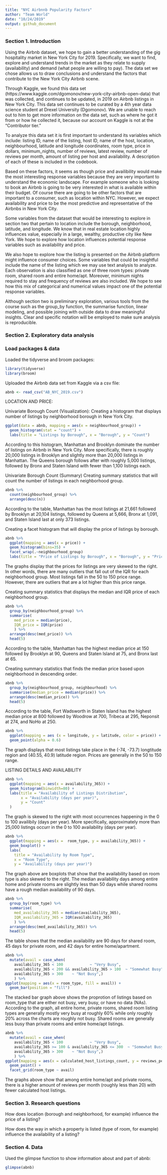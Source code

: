 ```yaml
---
title: "NYC Airbnnb Popularity Factors"
author: "Team World"
date: "10/24/2019"
output: github_document
---
```


### Section 1. Introduction

Using the Airbnb dataset, we hope to gain a better understanding of the gig hospitality market in New York City for 2019. Specifically, we want to find, explore and understand trends in the market as they relate to supply (availability) and demand (what people are willing to pay). The data set we chose allows us to draw conclusions and understand the factors that contribute to the New York City Airbnb scene. 

Through Kaggle, we found this data set (https://www.kaggle.com/dgomonov/new-york-city-airbnb-open-data) that was collected, and continues to be updated, in 2019 on Airbnb listings in New York City. This data set continues to be curated by a 4th year data science student at Drexel University (Dgomonov). We are unable to reach out to him to get more information on the data set, such as where he got it from or how he collected it, because our account on Kaggle is not at the "Contributor tier." 

To analyze this data set it is first important to understand its variables which include: listing ID, name of the listing, host ID, name of the host, location, neighbourhood, latitude and longitude coordinates, room type, price in dollars, minimum_nights, number of reviews, latest review, number of reviews per month, amount of listing per host and availability. A description of each of these is included in the codebook. 

Based on these factors, it seems as though price and availibility would make the most interesting response variables because they are very important to understand the economic landscape. For example someone who is looking to book an Airbnb is going to be very interested in what is available within their budget. Of course there are going to be other factors that are important to a consumer, such as location within NYC. However, we expect availability and price to be the most predictive and representative of the Airbnbs in New York City.

Some variables from the dataset that would be interesting to explore in section two that pertain to location include the borough, neighborhood, latitude, and longitude. We know that in real estate location highly influences value, especially in a large, wealthy, productive city like New York. We hope to explore how location influences potential response variables such as availability and price.

We also hope to explore how the listing is presented on the Airbnb platform might influence consumer choices. Some variables that could be insightful include the name of the listing which we may use text analysis to analyze. Each observation is also classified as one of three room types: private room, shared room and entire home/apt. Moreover, minimum nights required to stay and frequency of reviews are also included. We hope to see how this mix of categorical and numerical values impact one of the potential response variables. 

Although section two is preliminary exploration, various tools from the course such as the group_by function, the summarise function, linear modeling, and possible joining with outside data to draw meaningful insights. Clear and specific notation will be employed to make sure analysis is reproducible.

### Section 2. Exploratory data analysis

### Load packages & data

Loaded the tidyverse and broom packages:

```r
library(tidyverse) 
library(broom)
```

Uploaded the Airbnb data set from Kaggle via a csv file:

```r
abnb <- read_csv("AB_NYC_2019.csv")
```

LOCATION AND PRICE:

Univariate Borough Count (Visualization):
Creating a histogram that displays number of listings by neighborhood borough in New York City.

```r
ggplot(data = abnb, mapping = aes(x = neighbourhood_group)) +
  geom_histogram(stat = "count") + 
  labs(title = "Listings by Borough", x = "Borough", y = "Count")
```

According to this histogram, Manhattan and Brooklyn dominate the number of listings on Airbnb in New York City. More specifically, there is roughly 20,000 listings in Brooklyn and slightly more than 20,000 listings in Manhattan. The Queens borough follows after with roughly 5,000 listings, followed by Bronx and Staten Island with fewer than 1,100 listings each.

Univariate Borough Count (Summary)
Creating summary statistics that will count the number of listings in each neighborhood group.
```r
abnb %>%
  count(neighbourhood_group) %>%
  arrange(desc(n))
```

According to the table, Manhattan has the most listings at 21,661 followed by Brooklyn at 20,104 listings, followed by Queens at 5,666, Bronx at 1,091, and Staten Island last at only 373 listings.


Creating a facet histogram that will display the price of listings by borough.

```r
abnb %>%
  ggplot(mapping = aes(x = price)) +
  geom_histogram(bins=35) +
  facet_wrap(.~neighbourhood_group)
  labs(title = "Price of Listings by Borough", x = "Borough", y = "Price")
```

The graphs display that the prices for listings are very skewed to the right. In other words, there are many outliers that fall out of the IQR for each neighborhood group. Most listings fall in the 50 to 150 price range. However, there are outliers that are a lot higher than this price range.


Creating summary statistics that displays the median and IQR price of each neighborhood group.

```r
abnb %>%
  group_by(neighbourhood_group) %>%
  summarise(
    med_price = median(price), 
    IQR_price = IQR(price)
    ) %>%
  arrange(desc(med_price)) %>%
  head(5)
```

According to the table, Manhattan has the highest median price at 150 followed by Brooklyn at 90, Queens and Staten Island at 75, and Bronx last at 65. 

Creating summary statistics that finds the median price based upon neighborhood in descending order.

```r
abnb %>%
  group_by(neighbourhood_group, neighbourhood) %>%
  summarise(median_price = median(price)) %>%
  arrange(desc(median_price)) %>%
  head(5)
```

According to the table, Fort Wadsworth in Staten Island has the highest median price at 800 followed by Woodrow at 700, Tribeca at 295, Neponsit at 274, and NoHo at 250.

```r
abnb %>%
  ggplot(mapping = aes (x = longitude, y = latitude, color = price)) +
  geom_point(alpha = 0.6)
```

The graph displays that most listings take place in the (-74, -73.7) longtitude region and (40.55, 40.9) latitude region. Prices are generally in the 50 to 150 range.

LISTING DETAILS AND AVAILABILITY


```r
abnb %>%
  ggplot(mapping = aes(x = availability_365)) +
  geom_histogram(binwidth=80) + 
  labs(title = "Availability of Listings Distribution",
       x = "Availability (days per year)",
       y = "Count"
  )
```

The graph is skewed to the right with most occurrences happening in the 0 to 100 availibily (days per year). More specifically, approximately more than 25,000 listings occurr in the 0 to 100 availability (days per year).

```r
abnb %>%
  ggplot(mapping = aes(x =  room_type, y = availability_365)) +
  geom_boxplot() + 
  labs(
    title = "Availability by Room Type",
    x = "Room Type", 
    y = "Availability (days per year)")
```

The graph above are boxplots that show that the availability based on room type is also skewed to the right. The median availability days among entire home and private rooms are slightly less than 50 days while shared rooms have a rough median availability of 90 days.

```r
abnb %>%
  group_by(room_type) %>%
  summarise(
    med_availability_365 = median(availability_365), 
    IQR_availability_365 = IQR(availability_365)
    ) %>%
  arrange(desc(med_availability_365)) %>%
  head(5)
```

The table shows that the median availability are 90 days for shared room, 45 days for private room, and 42 days for entire home/apartment.


```r
abnb %>%
  mutate(avail = case_when(
    availability_365 < 100            ~ "Very Busy",
    availability_365 < 200 && availability_365 > 100  ~ "Somewhat Busy",
    availability_365 > 300    ~ "Not Busy",)
    ) %>%
ggplot(mapping = aes(x = room_type, fill = avail)) +
  geom_bar(position = "fill")
```

The stacked bar graph above shows the proprotion of listings based on room_type that are either not busy, very busy, or have no data (NAs).
According to the graph, all entire home, private rooms, shared room listing types are generally mostly very busy at roughly 60% while only roughly 20% across the charts are roughly not busy. Shared rooms are generally less busy than private rooms and entire home/apt listings.

```r
abnb %>%
  mutate(avail = case_when(
    availability_365 < 100            ~ "Very Busy",
    availability_365 >= 100 & availability_365 <= 300  ~ "Somewhat Busy",
    availability_365 > 300    ~ "Not Busy",)
    ) %>%
ggplot(mapping = aes(x = calculated_host_listings_count, y = reviews_per_month)) +
  geom_point() +
  facet_grid(room_type ~ avail)
```

The graphs above show that among entire home/apt and private rooms, there is a higher amount of reviews per month (roughly less than 20) with fewer calculated host listings.

### Section 3. Research questions

How does location (borough and neighborhood, for example) influence the price of a listing?

How does the way in which a property is listed (type of room, for example) influence the availability of a listing?

### Section 4. Data

Used the glimpse function to show information about and part of abnb:

```r
glimpse(abnb)
```

